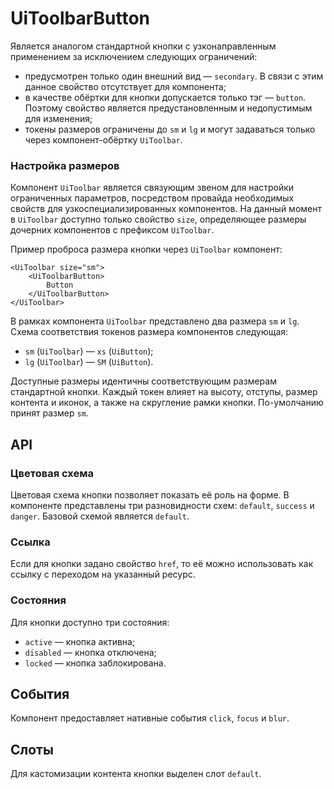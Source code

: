 

# UiToolbarButton

Является аналогом стандартной кнопки с узконаправленным применением за исключением следующих ограничений:
* предусмотрен только один внешний вид — `secondary`. В связи с этим данное свойство отсутствует для компонента;
* в качестве обёртки для кнопки допускается только тэг — `button`. Поэтому свойство является предустановленным и недопустимым
для изменения;
* токены размеров ограничены до `sm` и `lg` и могут задаваться только через компонент-обёртку `UiToolbar`.


### Настройка размеров

Компонент `UiToolbar` является связующим звеном для настройки ограниченных параметров, посредством провайда необходимых
свойств для узкоспециализированных компонентов. На данный момент в `UiToolbar` доступно только свойство `size`,
определяющее размеры дочерних компонентов с префиксом `UiToolbar`.

Пример проброса размера кнопки через `UiToolbar` компонент:
<ToReact is={UiToolbarButton} text="Button" size="sm" />

```vue
<UiToolbar size="sm">
    <UiToolbarButton>
        Button
    </UiToolbarButton>
</UiToolbar>
```

В рамках компонента `UiToolbar` представлено два размера `sm` и `lg`. Схема соответствия токенов размера компонентов
следующая:
* `sm` (`UiToolbar`) — `xs` (`UiButton`);
* `lg` (`UiToolbar`) — `SM` (`UiButton`).

Доступные размеры идентичны соответствующим размерам стандартной кнопки. Каждый токен влияет на высоту,
отступы, размер контента и иконок, а также на скругление рамки кнопки. По-умолчанию принят размер `sm`.

<div style={{ display: 'flex', alignItems: 'center', gap: '16px', marginBottom: '32px' }}>
    <ToReact is={UiToolbarButton} text="LG" size="lg" showIcon />
    <ToReact is={UiToolbarButton} text="SM" showIcon />
</div>


## API

### Цветовая схема

Цветовая схема кнопки позволяет показать её роль на форме. В компоненте представлены три разновидности схем: `default`,
`success` и `danger`. Базовой схемой является `default`.

<div style={{ display: 'flex', gap: '16px' }}>
    <ToReact is={UiToolbarButton} text="Default" />
    <ToReact is={UiToolbarButton} text="Success" variant="success"/>
    <ToReact is={UiToolbarButton} text="Danger" variant="danger" />
</div>


### Ссылка

Если для кнопки задано свойство `href`, то её можно использовать как ссылку с переходом на указанный ресурс.


### Состояния

Для кнопки доступно три состояния:
* `active` — кнопка активна;
* `disabled` — кнопка отключена;
* `locked` — кнопка заблокирована.

<div style={{ display: 'flex', gap: '16px', margin: '8px auto' }}>
    <ToReact is={UiToolbarButton} text="Active" active showIcon />
    <ToReact is={UiToolbarButton} text="Disabled" disabled showIcon />
    <ToReact is={UiToolbarButton} text="Locked" locked showIcon />
</div>


## События

Компонент предоставляет нативные события `click`, `focus` и `blur`.


## Слоты

Для кастомизации контента кнопки выделен слот `default`.
